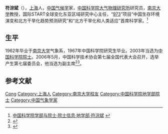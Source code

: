 {{Infobox person
| 姓名     = 符淙斌
| 图像     = 
| 图像替代 = 
| 图像说明 = 
| 出生日期 = 1939年10月14日
| 出生地   = 上海
| 死亡日期 = <!-- {{Death date and age|YYYY|MM|DD|YYYY|MM|DD}}（死亡在前，出生在后） -->
| 死亡地   = 
| 国籍       = {{PRC}}
| 籍贯       = 
| 别名     = 
| 知名于   = 
| 职业     = [[气候学|气候学]]家
| 母校 = [[南京大学|南京大学]]
}}

'''符淙斌'''（{{bd|1939年|10月14日||}}），[[上海|上海]]人，[[中华人民共和国|中国]][[气候学|气候学]]家，[[中国科学院大气物理研究所|中国科学院大气物理研究所]]研究员，[[南京大学|南京大学]]教授，国际START全球变化东亚区域研究中心主任，“[[973计划|973]]”项目“中国生存环境演变和北方干旱化趋势预测研究”和“北方干旱化和人类适应”首席科学家。<ref>[http://sourcedb.cas.cn/sourcedb_ad_cas/zw2/ysxx/dxb/ 中国科学院学部与院士·院士信息·地学部·符淙斌] {{webarchive|url=https://web.archive.org/web/20120426134225/http://sourcedb.cas.cn/sourcedb_ad_cas/zw2/ysxx/dxb/ |date=2012-04-26 }}</ref>

== 生平 ==
1962年毕业于[[南京大学|南京大学]]气象系，1967年中国科学院研究生毕业。2003年当选为[[中国科学院院士|中国科学院院士]]。2006年5月，中国科学技术协会第七届全国代表大会召开，选举产生第七届委员会，他当选为副主席<ref>{{Cite web|title=中国科协选出新一届领导机构 韩启德当选主席|url=http://tech.sina.com.cn/d/2006-05-26/0907957611.shtml|access-date=2021-06-01|work=新浪网|archive-date=2006-06-26|archive-url=https://web.archive.org/web/20060626125443/http://tech.sina.com.cn/d/2006-05-26/0907957611.shtml|dead-url=no}}</ref><ref>{{Cite web|title=中国科协第七届全国代表大会|url=http://scitech.people.com.cn/GB/25509/56813/63493/index.html|access-date=2021-06-01|work=人民网|archive-date=2019-08-06|archive-url=https://web.archive.org/web/20190806055230/http://scitech.people.com.cn/GB/25509/56813/63493/index.html|dead-url=yes}}</ref>。

== 参考文献 ==
{{reflist}}

{{中国科学家小作品}}
{{中国科学院地学部院士}}
{{中国科学技术协会第七届全国委员会}}
{{中国科学技术协会第八届全国委员会}}
{{南京大学}}

{{Authority control}}
{{DEFAULTSORT:Fu符}}
[[Category:符姓|Cong]]
[[Category:上海人|Category:上海人]]
[[Category:南京大学校友|Category:南京大学校友]]
[[Category:中国科学院地学部院士|Category:中国科学院地学部院士]]
[[Category:中国气象学家|Category:中国气象学家]]